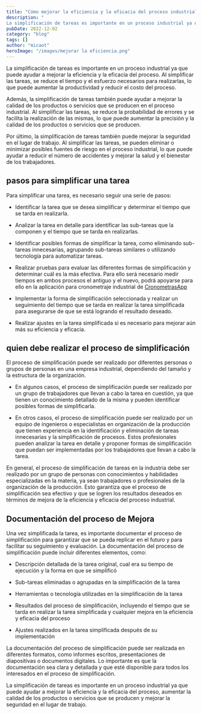 ```yaml
---
title: "Cómo mejorar la eficiencia y la eficacia del proceso industrial mediante la simplificación de tareas."
description: "
La simplificación de tareas es importante en un proceso industrial ya que puede ayudar a mejorar la eficiencia y la eficacia del proceso. Al simplifi..."
pubDate: 2022-12-02
category: "blog"
tags: []
author: "micaot"
heroImage: "/images/mejorar la eficiencia.png"
---
```


La simplificación de tareas es importante en un proceso industrial ya que puede ayudar a mejorar la eficiencia y la eficacia del proceso. Al simplificar las tareas, se reduce el tiempo y el esfuerzo necesarios para realizarlas, lo que puede aumentar la productividad y reducir el costo del proceso.

Además, la simplificación de tareas también puede ayudar a mejorar la calidad de los productos o servicios que se producen en el proceso industrial. Al simplificar las tareas, se reduce la probabilidad de errores y se facilita la realización de las mismas, lo que puede aumentar la precisión y la calidad de los productos o servicios que se producen.

Por último, la simplificación de tareas también puede mejorar la seguridad en el lugar de trabajo. Al simplificar las tareas, se pueden eliminar o minimizar posibles fuentes de riesgo en el proceso industrial, lo que puede ayudar a reducir el número de accidentes y mejorar la salud y el bienestar de los trabajadores.

## pasos para simplificar una tarea

Para simplificar una tarea, es necesario seguir una serie de pasos:

- Identificar la tarea que se desea simplificar y determinar el tiempo que se tarda en realizarla.

- Analizar la tarea en detalle para identificar las sub-tareas que la componen y el tiempo que se tarda en realizarlas.

- Identificar posibles formas de simplificar la tarea, como eliminando sub-tareas innecesarias, agrupando sub-tareas similares o utilizando tecnología para automatizar tareas.

- Realizar pruebas para evaluar las diferentes formas de simplificación y determinar cuál es la más efectiva. Para ello será necesario medir tiempos en ambos procesos el antiguo y el nuevo, podrá apoyarse para ello en la aplicación para cronometraje industrial de [CronometrasApp](/)

- Implementar la forma de simplificación seleccionada y realizar un seguimiento del tiempo que se tarda en realizar la tarea simplificada para asegurarse de que se está logrando el resultado deseado.

- Realizar ajustes en la tarea simplificada si es necesario para mejorar aún más su eficiencia y eficacia.

## quien debe realizar el proceso de simplificación

El proceso de simplificación puede ser realizado por diferentes personas o grupos de personas en una empresa industrial, dependiendo del tamaño y la estructura de la organización. 

- En algunos casos, el proceso de simplificación puede ser realizado por un grupo de trabajadores que llevan a cabo la tarea en cuestión, ya que tienen un conocimiento detallado de la misma y pueden identificar posibles formas de simplificarla.

- En otros casos, el proceso de simplificación puede ser realizado por un equipo de ingenieros o especialistas en organización de la producción que tienen experiencia en la identificación y eliminación de tareas innecesarias y la simplificación de procesos. Estos profesionales pueden analizar la tarea en detalle y proponer formas de simplificación que puedan ser implementadas por los trabajadores que llevan a cabo la tarea.

En general, el proceso de simplificación de tareas en la industria debe ser realizado por un grupo de personas con conocimientos y habilidades especializadas en la materia, ya sean trabajadores o profesionales de la organización de la producción. Esto garantiza que el proceso de simplificación sea efectivo y que se logren los resultados deseados en términos de mejora de la eficiencia y eficacia del proceso industrial.

## Documentación del proceso de Mejora

Una vez simplificada la tarea, es importante documentar el proceso de simplificación para garantizar que se pueda replicar en el futuro y para facilitar su seguimiento y evaluación. La documentación del proceso de simplificación puede incluir diferentes elementos, como:

- Descripción detallada de la tarea original, cual era su tiempo de ejecución y la forma en que se simplificó

- Sub-tareas eliminadas o agrupadas en la simplificación de la tarea

- Herramientas o tecnología utilizadas en la simplificación de la tarea

- Resultados del proceso de simplificación, incluyendo el tiempo que se tarda en realizar la tarea simplificada y cualquier mejora en la eficiencia y eficacia del proceso

- Ajustes realizados en la tarea simplificada después de su implementación

La documentación del proceso de simplificación puede ser realizada en diferentes formatos, como informes escritos, presentaciones de diapositivas o documentos digitales. Lo importante es que la documentación sea clara y detallada y que esté disponible para todos los interesados en el proceso de simplificación.

La simplificación de tareas es importante en un proceso industrial ya que puede ayudar a mejorar la eficiencia y la eficacia del proceso, aumentar la calidad de los productos o servicios que se producen y mejorar la seguridad en el lugar de trabajo.